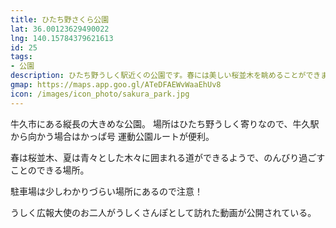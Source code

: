 ```yaml
---
title: ひたち野さくら公園
lat: 36.00123629490022
lng: 140.15784379621613
id: 25
tags:
- 公園
description: ひたち野うしく駅近くの公園です。春には美しい桜並木を眺めることができます。
gmap: https://maps.app.goo.gl/ATeDFAEWvWaaEhUv8
icon: /images/icon_photo/sakura_park.jpg
---
```


<LinkedImage
  basename="hamyu044/sakura-park_overall-view"
/>

牛久市にある縦長の大きめな公園。
場所はひたち野うしく寄りなので、牛久駅から向かう場合はかっぱ号 運動公園ルートが便利。

<LinkedImage
  basename="hamyu044/sakura-park_sign"
/>

春は桜並木、夏は青々とした木々に囲まれる道ができるようで、のんびり過ごすことのできる場所。

<LinkedImage
  basename="nato_blooming/sakura_park-statue"
/>

駐車場は少しわかりづらい場所にあるので注意！

うしく広報大使のお二人がうしくさんぽとして訪れた動画が公開されている。

<YouTubeEmbed videoId="sciswj590do" />
